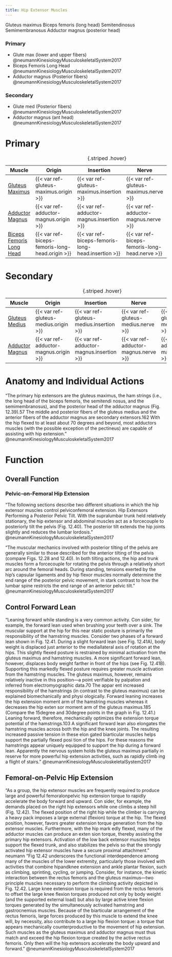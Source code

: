 ```yaml
---
title: Hip Extensor Muscles
---
```


:::{layout-ncol="2"}

Gluteus maximus Biceps femoris (long head) Semitendinosus Semimembranosus Adductor magnus (posterior head)

### Primary

- Glute max (lower and upper fibers) @neumannKinesiologyMusculoskeletalSystem2017
- Biceps Femoris Long Head @neumannKinesiologyMusculoskeletalSystem2017
- Adductor magnus (Posterior fibers) @neumannKinesiologyMusculoskeletalSystem2017

### Secondary

- Glute med (Posterior fibers) @neumannKinesiologyMusculoskeletalSystem2017
- Adductor magnus (ant head) @neumannKinesiologyMusculoskeletalSystem2017
:::

# Primary

| Muscle  | Origin | Insertion | Nerve | Action |
|------|--------|-------|----------|--------|
| [Gluteus Maximus]({{< var ref-gluteus-maximus.path >}}) | {{< var ref-gluteus-maximus.origin >}} | {{< var ref-gluteus-maximus.insertion >}} | {{< var ref-gluteus-maximus.nerve >}} | {{< var ref-gluteus-maximus.action >}} |
| [Adductor Magnus]({{< var ref-adductor-magnus.path >}}) | {{< var ref-adductor-magnus.origin >}} | {{< var ref-adductor-magnus.insertion >}} | {{< var ref-adductor-magnus.nerve >}} | {{< var ref-adductor-magnus.action >}} |
| [Biceps Femoris Long Head]({{< var ref-biceps-femoris-long-head.path >}}) | {{< var ref-biceps-femoris-long-head.origin >}} | {{< var ref-biceps-femoris-long-head.insertion >}} | {{< var ref-biceps-femoris-long-head.nerve >}} | {{< var ref-biceps-femoris-long-head.action >}} |
: {.striped .hover}

# Secondary

| Muscle  | Origin | Insertion | Nerve | Action |
|------|--------|-------|----------|--------|
| [Gluteus Medius]({{< var ref-gluteus-medius.path >}}) | {{< var ref-gluteus-medius.origin >}} | {{< var ref-gluteus-medius.insertion >}} | {{< var ref-gluteus-medius.nerve >}} | {{< var ref-gluteus-medius.action >}} |
| [Adductor Magnus]({{< var ref-adductor-magnus.path >}}) | {{< var ref-adductor-magnus.origin >}} | {{< var ref-adductor-magnus.insertion >}} | {{< var ref-adductor-magnus.nerve >}} | {{< var ref-adductor-magnus.action >}} |
: {.striped .hover}


# Anatomy and Individual Actions
“The primary hip extensors are the gluteus maximus, the ham­ strings (i.e., the long head of the biceps femoris, the semitendi­ nosus, and the semimembranosus), and the posterior head of the adductor magnus (Fig. 12.39).57 The middle and posterior fibers of the gluteus medius and the anterior fibers of the adductor magnus are secondary extensors.162 With the hip flexed to at least about 70 degrees and beyond, most adductors muscles (with the possible exception of the pectineus) are capable of assisting with hip extension.” @neumannKinesiologyMusculoskeletalSystem2017

# Function
## Overall Function
### Pelvic-on-Femoral Hip Extension
“The following sections describe two different situations in which the hip extensor muscles control pelvic­on­femoral extension. Hip Extensors Performing a Posterior Pelvic Tilt. With the supralumbar trunk held relatively stationary, the hip extensor and abdominal muscles act as a force­couple to posteriorly tilt the pelvis (Fig. 12.40). The posterior tilt extends the hip joints slightly and reduces the lumbar lordosis.” @neumannKinesiologyMusculoskeletalSystem2017

“The muscular mechanics involved with posterior tilting of the pelvis are generally similar to those described for the anterior tilting of the pelvis (compare Figs. 12.28 and 12.40). In both tilting actions, the hip and trunk muscles form a force­couple for rotating the pelvis through a relatively short arc around the femoral heads. During standing, tensions exerted by the hip’s capsular ligaments and by hip flexor muscles normally determine the end range of the posterior pelvic movement, in stark contrast to how the lumbar spine restricts the end range of an anterior pelvic tilt.”  @neumannKinesiologyMusculoskeletalSystem2017

## Control Forward Lean
“Leaning forward while standing is a very common activity. Con­ sider, for example, the forward lean used when brushing your teeth over a sink. The muscular support at the hip for this near static posture is primarily the responsibility of the hamstring muscles. Consider two phases of a forward lean shown in Fig. 12.41. During a slight forward lean (see Fig. 12.41A), body weight is displaced just anterior to the medial­lateral axis of rotation at the hips. This slightly flexed posture is restrained by minimal activation from the gluteus maximus and hamstring muscles. A more significant forward lean, however, displaces body weight farther in front of the hips (see Fig. 12.41B). Supporting this markedly flexed posture requires greater muscle activation from the hamstring muscles. The gluteus maximus, however, remains relatively inactive in this position—a point verifiable by palpation and inferred from electromyographic data.70 The appar­ ent increased responsibility of the hamstrings (in contrast to the gluteus maximus) can be explained biomechanically and physi­ ologically. Forward leaning increases the hip extension moment arm of the hamstring muscles whereas it decreases the hip exten­ sor moment arm of the gluteus maximus.185 (Compare the 15­degree and 30­degree points in the graph in Fig. 12.41.) Leaning forward, therefore, mechanically optimizes the extension torque potential of the hamstrings.103 A significant forward lean also elongates the hamstring muscles across both the hip and the knee joints. The resulting increased passive tension in these elon­ gated biarticular muscles helps support the partially flexed posi­ tion of the hips. For these reasons the hamstrings appear uniquely equipped to support the hip during a forward lean. Apparently the nervous system holds the gluteus maximus partially in reserve for more powerful hip extension activities, such as rapidly climb­ ing a flight of stairs.” @neumannKinesiologyMusculoskeletalSystem2017

## Femoral-on-Pelvic Hip Extension
“As a group, the hip extensor muscles are frequently required to produce large and powerful femoral­on­pelvic hip extension torque to rapidly accelerate the body forward and upward. Con­ sider, for example, the demands placed on the right hip extensors while one climbs a steep hill (Fig. 12.42). The flexed position of the right hip while the climber is carrying a heavy pack imposes a large external (flexion) torque at the hip. The flexed position, however, favors greater extension torque generation from the hip extensor muscles. Furthermore, with the hip mark­ edly flexed, many of the adductor muscles can produce an exten­ sion torque, thereby assisting the primary hip extensors. Activation of the low back extensor muscles helps support the flexed trunk, and also stabilizes the pelvis so that the strongly activated hip extensor muscles have a secure proximal attachment.” neumann
“Fig 12.42 underscores the functional interdependence among many of the muscles of the lower extremity, particularly those involved with activities that combine hip­and­knee extension and ankle plantar flexion, such as climbing, sprinting, cycling, or jumping. Consider, for instance, the kinetic interaction between the rectus femoris and the gluteus maximus—two principle muscles necessary to perform the climbing activity depicted in Fig. 12.42. Large knee extension torque is required from the rectus femoris to offset the large knee flexion torques produced not only by body weight (and the supported external load) but also by large active knee flexion torques generated by the simultaneously activated hamstring and gastrocnemius muscles. Because of the biarticular arrangement of the rectus femoris, large forces produced by this muscle to extend the knee will, by necessity, also contribute to a large hip	flexion torque: a torque that appears mechanically counterproductive to the movement of hip extension. Such muscles as the gluteus maximus and adductor magnus must thus match and exceed the hip flexion torque created by the active rectus femoris. Only then will the hip extensors accelerate the body upward and forward.” @neumannKinesiologyMusculoskeletalSystem2017
